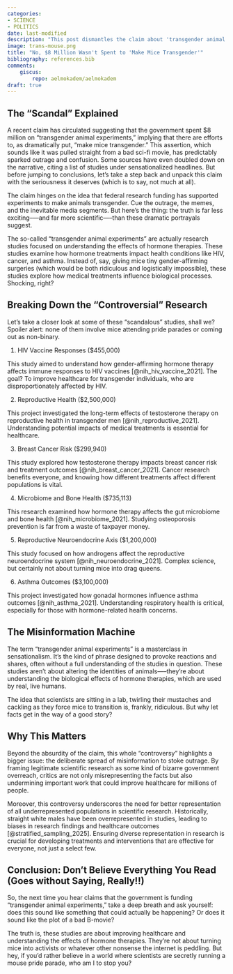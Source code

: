 ```yaml
---
categories:
- SCIENCE
- POLITICS
date: last-modified
description: "This post dismantles the claim about 'transgender animal experiments,' revealing the truth: research on hormone therapies for conditions like HIV and cancer. It critiques sensationalism and transphobia, urging readers to question outrageous headlines and value science."
image: trans-mouse.png
title: "No, $8 Million Wasn't Spent to 'Make Mice Transgender'"
bibliography: references.bib
comments:
    giscus:
        repo: aelmokadem/aelmokadem
draft: true
---
```


## The "Scandal" Explained

A recent claim has circulated suggesting that the government spent $8 million on "transgender animal experiments," implying that there are efforts to, as dramatically put, "make mice transgender." This assertion, which sounds like it was pulled straight from a bad sci-fi movie, has predictably sparked outrage and confusion. Some sources have even doubled down on the narrative, citing a list of studies under sensationalized headlines. But before jumping to conclusions, let’s take a step back and unpack this claim with the seriousness it deserves (which is to say, not much at all).

The claim hinges on the idea that federal research funding has supported experiments to make animals transgender. Cue the outrage, the memes, and the inevitable media segments. But here’s the thing: the truth is far less exciting--—and far more scientific—--than these dramatic portrayals suggest.

The so-called "transgender animal experiments" are actually research studies focused on understanding the effects of hormone therapies. These studies examine how hormone treatments impact health conditions like HIV, cancer, and asthma. Instead of, say, giving mice tiny gender-affirming surgeries (which would be both ridiculous and logistically impossible), these studies explore how medical treatments influence biological processes. Shocking, right?

## Breaking Down the "Controversial" Research

Let’s take a closer look at some of these "scandalous" studies, shall we? Spoiler alert: none of them involve mice attending pride parades or coming out as non-binary.

1. HIV Vaccine Responses ($455,000)

This study aimed to understand how gender-affirming hormone therapy affects immune responses to HIV vaccines [@nih_hiv_vaccine_2021]. The goal? To improve healthcare for transgender individuals, who are disproportionately affected by HIV.

2. Reproductive Health ($2,500,000)

This project investigated the long-term effects of testosterone therapy on reproductive health in transgender men [@nih_reproductive_2021]. Understanding potential impacts of medical treatments is essential for healthcare.

3. Breast Cancer Risk ($299,940)

This study explored how testosterone therapy impacts breast cancer risk and treatment outcomes [@nih_breast_cancer_2021]. Cancer research benefits everyone, and knowing how different treatments affect different populations is vital.

4. Microbiome and Bone Health ($735,113)

This research examined how hormone therapy affects the gut microbiome and bone health [@nih_microbiome_2021]. Studying osteoporosis prevention is far from a waste of taxpayer money.

5. Reproductive Neuroendocrine Axis ($1,200,000)

This study focused on how androgens affect the reproductive neuroendocrine system [@nih_neuroendocrine_2021]. Complex science, but certainly not about turning mice into drag queens.

6. Asthma Outcomes ($3,100,000)

This project investigated how gonadal hormones influence asthma outcomes [@nih_asthma_2021]. Understanding respiratory health is critical, especially for those with hormone-related health concerns.

## The Misinformation Machine

The term "transgender animal experiments" is a masterclass in sensationalism. It’s the kind of phrase designed to provoke reactions and shares, often without a full understanding of the studies in question. These studies aren’t about altering the identities of animals—--they’re about understanding the biological effects of hormone therapies, which are used by real, live humans.

The idea that scientists are sitting in a lab, twirling their mustaches and cackling as they force mice to transition is, frankly, ridiculous. But why let facts get in the way of a good story?

## Why This Matters

Beyond the absurdity of the claim, this whole "controversy" highlights a bigger issue: the deliberate spread of misinformation to stoke outrage. By framing legitimate scientific research as some kind of bizarre government overreach, critics are not only misrepresenting the facts but also undermining important work that could improve healthcare for millions of people.

Moreover, this controversy underscores the need for better representation of all underrepresented populations in scientific research. Historically, straight white males have been overrepresented in studies, leading to biases in research findings and healthcare outcomes [@stratified_sampling_2025]. Ensuring diverse representation in research is crucial for developing treatments and interventions that are effective for everyone, not just a select few.

## Conclusion: Don’t Believe Everything You Read (Goes without Saying, Really!!)

So, the next time you hear claims that the government is funding "transgender animal experiments," take a deep breath and ask yourself: does this sound like something that could actually be happening? Or does it sound like the plot of a bad B-movie?

The truth is, these studies are about improving healthcare and understanding the effects of hormone therapies. They’re not about turning mice into activists or whatever other nonsense the internet is peddling. But hey, if you’d rather believe in a world where scientists are secretly running a mouse pride parade, who am I to stop you?




